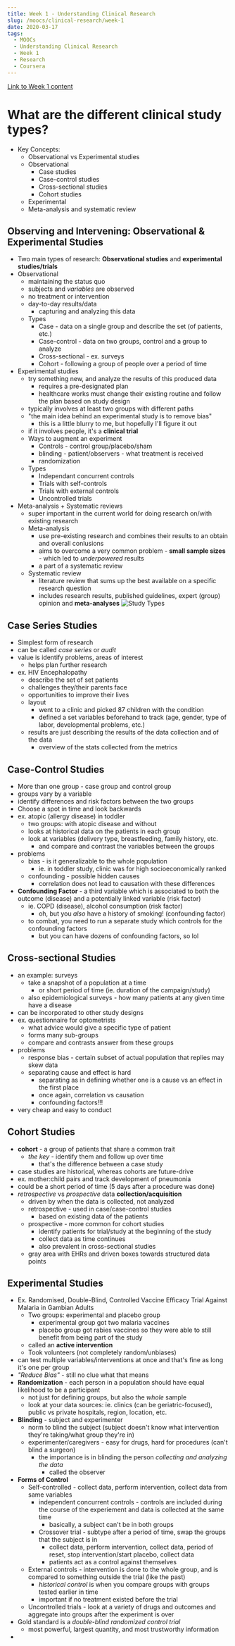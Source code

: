 ---
title: Week 1 - Understanding Clinical Research
slug: /moocs/clinical-research/week-1
date: 2020-03-17
tags:
  - MOOCs
  - Understanding Clinical Research
  - Week 1
  - Research
  - Coursera
---
[Link to Week 1 content](https://www.coursera.org/learn/clinical-research/home/week/1)
# What are the different clinical study types?
* Key Concepts:
  * Observational vs Experimental studies
  * Observational
    * Case studies
    * Case-control studies
    * Cross-sectional studies
    * Cohort studies
  * Experimental
  * Meta-analysis and systematic review
## Observing and Intervening: Observational & Experimental Studies
* Two main types of research: **Observational studies** and **experimental studies/trials**
* Observational
  * maintaining the status quo
  * subjects and *variables* are observed
  * no treatment or intervention
  * day-to-day results/data
    * capturing and analyzing this data
  * Types
    * Case - data on a single group and describe the set (of patients, etc.)
    * Case-control - data on two groups, control and a group to analyze
    * Cross-sectional - ex. surveys
    * Cohort - following a group of people over a period of time
* Experimental studies
  * try something new, and analyze the results of this produced data
    * requires a pre-designated plan
    * healthcare works must change their existing routine and follow the plan based on study design
  * typically involves at least two groups with different paths
  * "the main idea behind an experimental study is to remove bias"
    * this is a little blurry to me, but hopefully I'll figure it out
  * if it involves people, it's a **clinical trial**
  * Ways to augment an experiment
    * Controls - control group/placebo/sham
    * blinding - patient/observers - what treatment is received
    * randomization
  * Types
    * Independant concurrent controls
    * Trials with self-controls
    * Trials with external controls
    * Uncontrolled trials
* Meta-analysis + Systematic reviews
  * super important in the current world for doing research on/with existing research
  * Meta-analysis
    * use pre-existing research and combines their results to an obtain and overall conlusions
    * aims to overcome a very common problem -  **small sample sizes** - which led to *underpowered* results
    * a part of a systematic review
  * Systematic review
    * literature review that sums up the best available on a specific research question
    * includes research results, published guidelines, expert (group) opinion and **meta-analyses**
![Study Types](./study-types.png)
## Case Series Studies
* Simplest form of research
* can be called *case series* or *audit*
* value is identify problems, areas of interest
  * helps plan further research
* ex. HIV Encephalopathy
  * describe the set of set patients
  * challenges they/their parents face
  * opportunities to improve their lives
  * layout
    * went to a clinic and picked 87 children with the condition
    * defined a set variables beforehand to track (age, gender, type of labor, developmental problems, etc.)
  * results are just describing the results of the data collection and of the data
    * overview of the stats collected from the metrics
## Case-Control Studies
* More than one group - case group and control group
* groups vary by a variable
* identify differences and risk factors between the two groups
* Choose a spot in time and look backwards
* ex. atopic (allergy disease) in toddler
  * two groups: with atopic disease and without
  * looks at historical data on the patients in each group
  * look at variables (delivery type, breastfeeding, family history, etc.
    * and compare and contrast the variables between the groups
* problems
  * bias - is it generalizable to the whole population 
    * ie. in toddler study, clinic was for high socioeconomically ranked
  * confounding - possible hidden causes
    * correlation does not lead to causation with these differences
* **Confounding Factor** - a third variable which is associated to both the outcome (disease) and a potentially linked variable (risk factor)
  * ie. COPD (disease), alcohol consumption (risk factor)
    * oh, but you *also* have a history of smoking! (confounding factor)
  * to combat, you need to run a separate study which controls for the confounding factors
    * but you can have dozens of confounding factors, so lol
## Cross-sectional Studies
* an example: surveys
  * take a snapshot of a population at a time
    * or short period of time (ie. duration of the campaign/study)
  * also epidemiological surveys - how many patients at any given time have a disease
* can be incorporated to other study designs
* ex. questionnaire for optometrists
  * what advice would give a specific type of patient
  * forms many sub-groups
  * compare and contrasts answer from these groups
* problems
  * response bias - certain subset of actual population that replies may skew data
  * separating cause and effect is hard
    * separating as in defining whether one is a cause vs an effect in the first place
    * once again, correlation vs causation
    * confounding factors!!!
* very cheap and easy to conduct
## Cohort Studies
* **cohort** - a group of patients that share a common trait
  * *the key* - identify them and follow up over time
    * that's the difference between a case study
* case studies are historical, whereas cohorts are future-drive
* ex. mother:child pairs and track development of pneumonia
* could be a short period of time (5 days after a procedure was done)
* *retrospective* vs *prospective* data **collection/acquisition**
  * driven by when the data is collected, not analyzed
  * retrospective - used in case/case-control studies
    * based on existing data of the patients
  * prospective - more common for cohort studies
    * identify patients for trial/study at the beginning of the study
    * collect data as time continues
    * also prevalent in cross-sectional studies
  * gray area with EHRs and driven boxes towards structured data points
## Experimental Studies
* Ex. Randomised, Double-Blind, Controlled Vaccine Efficacy Trial Against Malaria in Gambian Adults
  * Two groups: experimental and placebo group
    * experimental group got two malaria vaccines
    * placebo group got rabies vaccines so they were able to still benefit from being part of the study
  * called an **active intervention**
  * Took volunteers (not completely random/unbiases)
* can test multiple variables/interventions at once and that's fine as long it's one per group
* *"Reduce Bias"* - still no clue what that means
* **Randomization** - each person in a population should have equal likelihood to be a participant
  * not just for defining groups, but also the *whole* sample
  * look at your data sources: ie. clinics (can be geriatric-focused), public vs private hospitals, region, location, etc.
* **Blinding** - subject and experimenter
  * norm to blind the subject (subject doesn't know what intervention they're taking/what group they're in)
  * experimenter/caregivers - easy for drugs, hard for procedures (can't blind a surgeon)
    * the importance is in blinding the person *collecting and analyzing the data*
      * called the observer
* **Forms of Control**
  * Self-controlled - collect data, perform intervention, collect data from same variables
    * independent concurrent controls - controls are included during the course of the experiement and data is collected at the same time
      * basically, a subject can't be in both groups
    * Crossover trial - subtype after a period of time, swap the groups that the subject is in
      * collect data, perform intervention, collect data, period of reset, stop intervention/start placebo, collect data
      * patients act as a control against themselves
  * External controls - intervention is done to the whole group, and is compared to something outside the trial (like the past)
    * *historical control* is when you compare groups with groups tested earlier in time
    * important if no treatment existed before the trial
  * Uncontrolled trials - look at a variety of drugs and outcomes and aggregate into groups after the experiment is over
* Gold standard is a *double-blind randomized control trial*
  * most powerful, largest quantity, and most trustworthy information
* 
